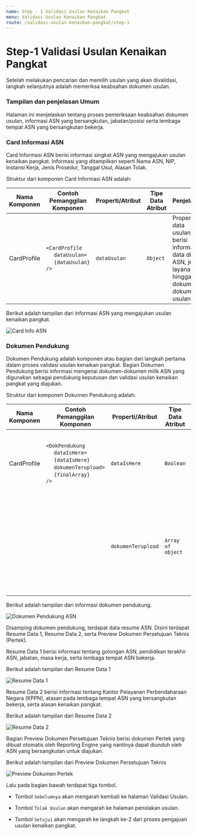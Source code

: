 ```yaml
---
name: Step - 1 Validasi Usulan Kenaikan Pangkat
menu: Validasi Usulan Kenaikan Pangkat
route: /validasi-usulan-kenaikan-pangkat/step-1
---
```


# Step-1 Validasi Usulan Kenaikan Pangkat

Setelah melakukan pencarian dan memilih usulan yang akan divalidasi, langkah selanjutnya adalah
memeriksa keabsahan dokumen usulan.

### Tampilan dan penjelasan Umum

Halaman ini menjelaskan tentang proses pemeriksaan keabsahan dokumen
usulan, informasi ASN yang bersangkutan, jabatan/posisi serta
lembaga tempat ASN yang bersangkutan bekerja.

### Card Informasi ASN

Card Informasi ASN berisi informasi singkat ASN yang mengajukan
usulan kenaikan pangkat. Informasi yang ditampilkan seperti
Nama ASN, NIP, Instansi Kerja, Jenis Prosedur, Tanggal Usul,
Alasan Tolak.

Struktur dari komponen Card Informasi ASN adalah:

| Nama Komponen | Contoh Pemanggilan <br/> Komponen                                                                                              | Properti/Atribut | Tipe Data <br/> Atribut | Penjelasan                                                                                                    |
| ------------- | ------------------------------------------------------------------------------------------------------------------------------ | ---------------- | ----------------------- | ------------------------------------------------------------------------------------------------------------- |
| CardProfile   | `<CardProfile` <br/> &nbsp;&nbsp;&nbsp;&nbsp;&nbsp;`dataUsulan=` <br/> &nbsp;&nbsp;&nbsp;&nbsp;&nbsp;`{dataUsulan}` <br/> `/>` | `dataUsulan`     | `Object`                | Properti data usulan berisi informasi <br/> data diri ASN, jenis layanan, <br/> hingga dokumen-dokumen usulan |

Berikut adalah tampilan dari informasi ASN yang mengajukan usulan
kenaikan pangkat.

![Card Info ASN](../../src/img/Step-1_CardProfile.png)

### Dokumen Pendukung

Dokumen Pendukung adalah komponen atau bagian dari
langkah pertama dalam proses validasi usulan kenaikan pangkat.
Bagian Dokumen Pendukung berisi informasi mengenai
dokumen-dokumen milik ASN yang digunakan sebagai
pendukung keputusan dan validasi usulan kenaikan pangkat
yang diajukan.

Struktur dari komponen Dokumen Pendukung adalah:

| Nama Komponen | Contoh Pemanggilan <br/> Komponen                                                                                                                                                                                                          | Properti/Atribut   | Tipe Data <br/> Atribut | Penjelasan                                                                                                                                                                                               |
| ------------- | ------------------------------------------------------------------------------------------------------------------------------------------------------------------------------------------------------------------------------------------ | ------------------ | ----------------------- | -------------------------------------------------------------------------------------------------------------------------------------------------------------------------------------------------------- |
| CardProfile   | `<DokPendukung` <br/> &nbsp;&nbsp;&nbsp;&nbsp;&nbsp;`dataIsHere=` <br/> &nbsp;&nbsp;&nbsp;&nbsp;&nbsp;`{dataIsHere}` <br/> &nbsp;&nbsp;&nbsp;&nbsp;&nbsp;`dokumenTerupload=` <br/> &nbsp;&nbsp;&nbsp;&nbsp;&nbsp;`{finalArray}` <br/> `/>` | `dataIsHere`       | `Boolean`               | dataIsHere bertipe <br/> boolean yang berguna <br/> untuk memeriksa apakah ASN <br/> yang mengajukan usulan <br/> memiliki dokumen pendukung.                                                            |
|               |                                                                                                                                                                                                                                            | `dokumenTerupload` | `Array of object`       | dokumenTerupload <br/> bertipe array of object <br/> yang berisi data <br/> dokumen-dokumen <br/>pendukung yang <br/> dilampirkan oleh ASN <br/> yang melakukan pengajuan <br/> usulan kenaikan pangkat. |

Berikut adalah tampilan dari informasi dokumen pendukung.

![Dokumen Pendukung ASN](../../src/img/Step-1_DokumenPendukung.png)

Disamping dokumen pendukung, terdapat data resume ASN.
Disini terdapat Resume Data 1, Resume Data 2, serta Preview
Dokumen Persetujuan Teknis (Pertek).

Resume Data 1 berisi informasi tentang golongan ASN,
pendidikan terakhir ASN,
jabatan, masa kerja, serta lembaga tempat ASN
bekerja.

Berikut adalah tampilan dari Resume Data 1

![Resume Data 1](../../src/img/Step-1_ResumeData1.png)

Resume Data 2 berisi informasi tentang
Kantor Pelayanan Perbendaharaan Negara (KPPN),
atasan pada lembaga tempat ASN yang bersangkutan bekerja, serta
alasan kenaikan pangkat.

Berikut adalah tampilan dari Resume Data 2

![Resume Data 2](../../src/img/Step-1_ResumeData2.png)

Bagian Preview Dokumen Persetujuan Teknis berisi dokumen
Pertek yang dibuat otomatis oleh Reporting Engine yang
nantinya dapat diunduh oleh ASN yang bersangkutan untuk diajukan.

Berikut adalah tampilan dari Preview Dokumen Persetujuan Teknis

![Preview Dokumen Pertek](../../src/img/Step-1_PreviewDokumenPertek.png)

Lalu pada bagian bawah terdapat tiga tombol.

- Tombol `Sebelumnya` akan mengarah kembali ke halaman
  Validasi Usulan.

- Tombol `Tolak Usulan` akan mengarah ke halaman penolakan
  usulan.

- Tombol `Setujui` akan mengarah ke langkah ke-2 dari proses
  pengajuan usulan kenaikan pangkat.
